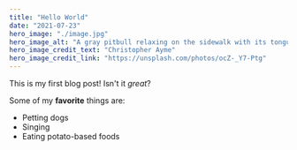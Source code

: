 ```yaml
---
title: "Hello World"
date: "2021-07-23"
hero_image: "./image.jpg"
hero_image_alt: "A gray pitbull relaxing on the sidewalk with its tongue hanging out"
hero_image_credit_text: "Christopher Ayme"
hero_image_credit_link: "https://unsplash.com/photos/ocZ-_Y7-Ptg"
---
```


This is my first blog post! Isn't it *great*?

Some of my **favorite** things are:

* Petting dogs
* Singing
* Eating potato-based foods